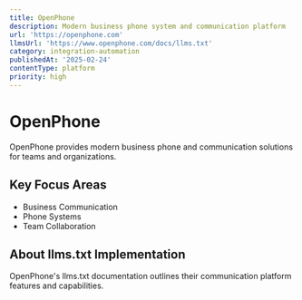 ```yaml
---
title: OpenPhone
description: Modern business phone system and communication platform
url: 'https://openphone.com'
llmsUrl: 'https://www.openphone.com/docs/llms.txt'
category: integration-automation
publishedAt: '2025-02-24'
contentType: platform
priority: high
---
```


# OpenPhone

OpenPhone provides modern business phone and communication solutions for teams and organizations.

## Key Focus Areas

- Business Communication
- Phone Systems
- Team Collaboration

## About llms.txt Implementation

OpenPhone's llms.txt documentation outlines their communication platform features and capabilities.
